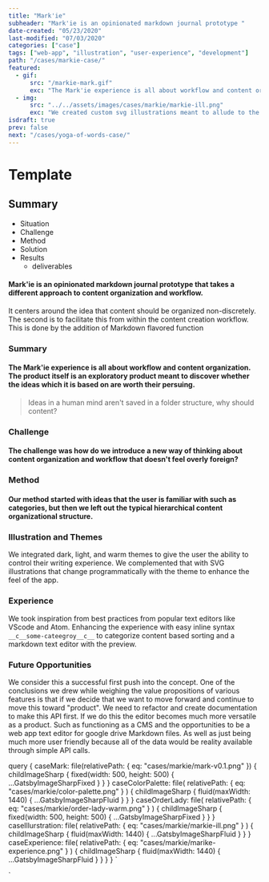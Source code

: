 ```yaml
---
title: "Mark'ie"
subheader: "Mark'ie is an opinionated markdown journal prototype "
date-created: "05/23/2020"
last-modified: "07/03/2020"
categories: ["case"]
tags: ["web-app", "illustration", "user-experience", "development"]
path: "/cases/markie-case/"
featured:
  - gif:
      src: "/markie-mark.gif"
      exc: "The Mark'ie experience is all about workflow and content organization."
  - img:
      src: "../../assets/images/cases/markie/markie-ill.png"
      exc: "We created custom svg illustrations meant to allude to the accent of organization"
isdraft: true
prev: false
next: "/cases/yoga-of-words-case/"
---
```



<NextPrev
  next={props.pageContext.frontmatter.next}
  prev={props.pageContext.frontmatter.prev}
/>

# Template

<h2 className="h3">Summary</h2>

- Situation
- Challenge
- Method
- Solution 
- Results 
    - deliverables 





#### Mark'ie is an opinionated markdown journal prototype that takes a different approach to content organization and workflow.

It centers around the idea that content should be organized non-discretely. The second is to facilitate this from within the content creation workflow. This is done by the addition of Markdown flavored function

<MdxImgFixed classNa="case--center" img={props.data.caseMark} />

### Summary

#### The Mark'ie experience is all about workflow and content organization. The product itself is an exploratory product meant to discover whether the ideas which it is based on are worth their persuing.

<MdxImgFluid img={props.data.caseColorPalette} />

> Ideas in a human mind aren't saved in a folder structure, why should content?

### Challenge

#### The challenge was how do we introduce a new way of thinking about content organization and workflow that doesn't feel overly foreign?

### Method

#### Our method started with ideas that the user is familiar with such as categories, but then we left out the typical hierarchical content organizational structure.

<MdxImgFixed classNa="case--center" img={props.data.caseOrderLady} />

### Illustration and Themes

We integrated dark, light, and warm themes to give the user the ability to control their writing experience. We complemented that with SVG illustrations that change programmatically with the theme to enhance the feel of the app.

<MdxImgFluid img={props.data.caseIllurstration} />

### Experience

We took inspiration from best practices from popular text editors like VScode and Atom.
Enhancing the experience with easy inline syntax `__c__some-cateegroy__c__` to categorize content based sorting and a markdown text editor with the preview.

<MdxImgFluid img={props.data.caseExperience} />

### Future Opportunities

We consider this a successful first push into the concept. One of the conclusions we drew while weighing the value propositions of various features is that if we decide that we want to move forward and continue to move this toward "product". We need to refactor and create documentation to make this API first. If we do this the editor becomes much more versatile as a product. Such as functioning as a CMS and the opportunities to be a web app text editor for google drive Markdown files. As well as just being much more user friendly because all of the data would be reality available through simple API calls.

  query {
    caseMark: file(relativePath: { eq: "cases/markie/mark-v0.1.png" }) {
      childImageSharp {
        fixed(width: 500, height: 500) {
          ...GatsbyImageSharpFixed
        }
      }
    }
    caseColorPalette: file(
      relativePath: { eq: "cases/markie/color-palette.png" }
    ) {
      childImageSharp {
        fluid(maxWidth: 1440) {
          ...GatsbyImageSharpFluid
        }
      }
    }
    caseOrderLady: file(
      relativePath: { eq: "cases/markie/order-lady-warm.png" }
    ) {
      childImageSharp {
        fixed(width: 500, height: 500) {
          ...GatsbyImageSharpFixed
        }
      }
    }
    caseIllurstration: file(
      relativePath: { eq: "cases/markie/markie-ill.png" }
    ) {
      childImageSharp {
        fluid(maxWidth: 1440) {
          ...GatsbyImageSharpFluid
        }
      }
    }
    caseExperience: file(
      relativePath: { eq: "cases/markie/marike-experience.png" }
    ) {
      childImageSharp {
        fluid(maxWidth: 1440) {
          ...GatsbyImageSharpFluid
        }
      }
    }
  }
`

`
